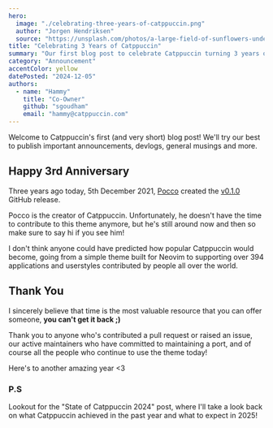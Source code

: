 ```yaml
---
hero:
  image: "./celebrating-three-years-of-catppuccin.png"
  author: "Jorgen Hendriksen"
  source: "https://unsplash.com/photos/a-large-field-of-sunflowers-under-a-cloudy-sky-H_cQ7I2FPqk"
title: "Celebrating 3 Years of Catppuccin"
summary: "Our first blog post to celebrate Catppuccin turning 3 years old :D"
category: "Announcement"
accentColor: yellow
datePosted: "2024-12-05"
authors:
  - name: "Hammy"
    title: "Co-Owner"
    github: "sgoudham"
    email: "hammy@catppuccin.com"
---
```


Welcome to Catppuccin's first (and very short) blog post! We'll try our best to
publish important announcements, devlogs, general musings and more.

## Happy 3rd Anniversary

Three years ago today, 5th December 2021, [Pocco](https://github.com/pocco81)
created the
[v0.1.0](https://github.com/catppuccin/catppuccin/releases/tag/v0.1.0) GitHub
release.

Pocco is the creator of Catppuccin. Unfortunately, he doesn't have the time to
contribute to this theme anymore, but he's still around now and then so make
sure to say hi if you see him!

I don't think anyone could have predicted how popular Catppuccin would become,
going from a simple theme built for Neovim to supporting over 394 applications
and userstyles contributed by people all over the world.

## Thank You

I sincerely believe that time is the most valuable resource that you can offer
someone, **you can't get it back ;)**

Thank you to anyone who's contributed a pull request or raised an issue, our
active maintainers who have committed to maintaining a port, and of course all
the people who continue to use the theme today!

Here's to another amazing year \<3

### P.S

Lookout for the "State of Catppuccin 2024" post, where I'll take a look back on
what Catppuccin achieved in the past year and what to expect in 2025!
